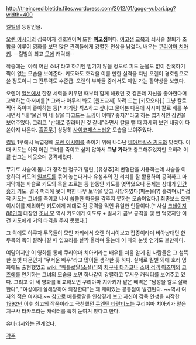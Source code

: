 http://theincredibletide.files.wordpress.com/2012/01/gogo-yubari.jpg?width=400

[[킬빌]]의 등장인물.

[[오렌 이시이]]의 심복이자 경호원이며 또한 '''[[여고생]]'''이다. [[여고생]] [[교복]]과 쇠사슬 철퇴가 조합을 이루어 영화를 보던 많은 관객들에게 강렬한 인상을 남겼다. 배우는 [[쿠리야마 치아키]]. --킬빌의 최고 [[모에]] 캐릭터--

작중에는 '아직 어린 소녀'라고 하기엔 믿기지 않을 정도로 피도 눈물도 없이 잔혹하기 짝이 없는 모습을 보여준다. 키도와도 호각을 이룰 만한 실력을 지닌 오렌이 경호원으로 쓸 정도이니 그 전투력도 수준급. 오렌의 부하들 중에서도 제일 가는 활약상을 보였다.

오렌이 [[일본]]에서 한창 세력을 키우던 때부터 함께 해왔던 것 같은데 자신을 좋아한다며 고백하는 아저씨를[* 그러나 아무리 봐도 [원조교제] 하려 드는 [키모오타].]  그냥 칼로 찍어 죽이며 좋아하는 등[* 자기랑 섹스하고 싶냐고 물어본 다음에 사시미 칼로 배를 쑤시면서 "내 '물건'이 네 살을 파고드는 느낌이 어때? 좋지?"라고 하는 엽기적인 장면을 보여주었다. 그리고 "반대로 찔러버린 것 같네"라면서 칼을 뺄 때 자세히 보면 내장이 다 쏟아져 나온다. [[흠좀무]].] 상당히 [[사이코패스]]스러운 모습을 보여주었다.

[[킬빌]] 1부에서 녹엽정에 [[오렌 이시이]]를 죽이기 위해 나타난 [[베아트릭스 키도]]와 맞섰다. 이 때 키도는 아직 어린 그녀를 죽이고 싶지 않아서 '''그냥 가라'''고 충고해주었지만 오히려 이를 씹고는 비웃으며 공격해왔다.

무기로 사슬에 톱니가 장착된 철구가 달린, [유성추]의 변형판을 사용하는데 사슬을 이용하여 키도의 [[일본도]]를 묶어 놓는다거나 유성추의 긴 리치를 잘 활용하여 공격하고 마지막에는 사슬로 키도의 목을 조르는 등 한동안 키도를 엿먹였으나 문제는 상대가 [[인간흉기]] 키도. 결국 머리에 못이 박힌 나무 토막을 맞고 사망하였다(피눈물(?) 흘리며).[* 정작 키도는 그녀를 죽이고 나서 씁쓸한 마음을 감추지 못하는 모습이었다.] 최종보스 오렌 이시이를 제외하면 키도에게 제대로 된 공격을 먹인 유일한 인물이다.[* 사실 [[크레이지 88인]]의 대장인 [[조니 모]] 역시 키도에게 이도류 + 발차기 콤보 공격을 몇 번 먹였지만 이건 키도에게 거의 타격을 주지 못했다.]

그 외에도 야쿠자 두목들이 모인 자리에서 오렌 이시이보고 잡종이라며 비아냥대던 한 두목의 목이 잘려나갈 때 입꼬리를 살짝 올리며 웃는데 이 때의 눈빛 연기도 볼만하다. 

여담이지만 이 영화를 통해 쿠리야마 치아키라는 배우를 처음 알게 된 사람들은 그 섬뜩한 눈빛 때문인지 "무서운 배우"라고 많이들 생각한 듯 하다. 실제로 킬빌 외에 호러 영화에도 출현했었고 [[wiki: "배틀로얄(소설)"]]]의 [[치구사 타카코]]나 [[소녀 검객 아즈미]]의 [[코즈에]]를 연기하는 그녀의 모습을 보면 하나같이 강렬하고 무서운 캐릭터를 보여주고 있다. 그리고 이 세 영화를 비교해보면 쿠리야마 치아키가 맡은 배역은 "남성을 칼로 살해한다", "여성에게 살해당하여 퇴장한다"는 꽤 재미있는 공통점이 발견된다. ~~역시 여자의 적은 여자다.~~ 참고로 배틀로얄을 인상깊게 보고 자신이 감독 인생을 시작한 [[1992년]] 이후 최고의 작품이라고 극찬했던 [[쿠엔틴 타란티노]]는 쿠리야마 치아키가 맡은 치구사 타카코라는 캐릭터를 특히 눈여겨 봤다고 한다. 

[[유바리]]시와는 관계없다.

[[각주]]
